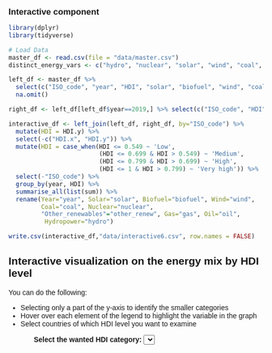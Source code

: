 # Interactive component

```r
library(dplyr)
library(tidyverse)
```

```r
# Load Data
master_df <- read.csv(file = "data/master.csv")
distinct_energy_vars <- c("hydro", "nuclear", "solar", "wind", "coal", "gas", "oil", "biofuel", "other_renew")

left_df <- master_df %>%
  select(c("ISO_code", "year", "HDI", "solar", "biofuel", "wind", "coal", "nuclear", "other_renew", "gas", "oil", "hydro")) %>%
  na.omit()

right_df <- left_df[left_df$year==2019,] %>% select(c("ISO_code", "HDI"))

interactive_df <- left_join(left_df, right_df, by="ISO_code") %>%
  mutate(HDI = HDI.y) %>%
  select(-c("HDI.x", "HDI.y")) %>%
  mutate(HDI = case_when(HDI <= 0.549 ~ 'Low',
                         (HDI <= 0.699 & HDI > 0.549) ~ 'Medium',
                         (HDI <= 0.799 & HDI > 0.699) ~ 'High',
                         (HDI <= 1 & HDI > 0.799) ~ 'Very high')) %>%
  select(-"ISO_code") %>%
  group_by(year, HDI) %>%
  summarise_all(list(sum)) %>%
  rename(Year="year", Solar="solar", Biofuel="biofuel", Wind="wind",
         Coal="coal", Nuclear="nuclear", 
         "Other_renewables"="other_renew", Gas="gas", Oil="oil",
          Hydropower="hydro")

write.csv(interactive_df,"data/interactive6.csv", row.names = FALSE)
```


## Interactive visualization on the energy mix by HDI level {.unlisted .unnumbered}

You can do the following:

- Selecting only a part of the y-axis to identify the smaller categories
- Hover over each element of the legend to highlight the variable in the graph
- Select countries of which HDI level you want to examine

<style>
  body {
    font-family: Verdana, Arial, sans-serif;
  }

  h1 {
    font-size: 1.2em;
    margin: 60px 0 5px 0;
  }

  svg {
    width: 1200px;
    margin-left: auto;
    margin-right: auto;
  }

  b {
    margin-left: 50px;
  }

  .wrapper {
    width: 800px;
    margin-left: 100px;
  }

  .HDI_category {
    width: 50px;
    text-align: center;
  }
</style>


<!-- Load d3.js -->
<script src="https://d3js.org/d3.v7.js"></script>

<!-- Create a div where the graph will take place -->



  <div id="my_dataviz"></div>
  <!-- Initialize a select button -->
  <b>Select the wanted HDI category: </b>
  <select id="HDI_category"></select>
</body>
<script>
  // set the dimensions and margins of the graph
  const margin = { top: 60, right: 230, bottom: 20, left: 50 },
    width = 800 - margin.left - margin.right,
    height = 500 - margin.top - margin.bottom;

  // append the svg object to the body of the page
  const svg = d3
    .select("#my_dataviz")
    .append("svg")
    .attr("width", width + margin.left + margin.right)
    .attr("height", height + margin.top + margin.bottom)
    .append("g")
    .attr("transform", `translate(${margin.left}, ${margin.top})`);

  // Parse the Data
  d3.csv(
    "https://raw.githubusercontent.com/AntoninVidon/energyhumandevelopment/main/data/interactive7.csv"
  ).then(function (data) {
    // List of groups (here I have one group per column)
    const allGroup = new Set(data.map((d) => d.HDI));

    // add the options to the button
    d3.select("#HDI_category")
      .selectAll("myOptions")
      .data(allGroup)
      .enter()
      .append("option")
      .text(function (d) {
        return d;
      }) // text showed in the menu
      .attr("value", function (d) {
        return d;
      }); // corresponding value returned by the button

    // store old data
    old_data = data
    data = old_data.filter(function (d) {
      return d.HDI == "High";
    });

    //////////
    // GENERAL //
    //////////

    // List of groups = header of the csv files
    //const keys = data.columns.slice(1)
    const keys = [
      "Coal",
      "Oil",
      "Gas",
      "Hydropower",
      "Nuclear",
      "Solar",
      "Biofuel",
      "Wind",
      "Other_renewables",
    ];

    // color palette
    const color = d3
      .scaleOrdinal()
      .domain(keys)
      .range([
        "#645f55",
        "black",
        "#b18781",
        "#1e7991",
        "#c0b879",
        "#eabc35",
        "#8d9e2b",
        "#7cabcb",
        "#d0d890",
      ]);

    //stack the data?
    const stackedData = d3.stack().keys(keys)(data);

    //////////
    // AXIS //
    //////////

    // Add X axis
    const x = d3
      .scaleLinear()
      .domain(
        d3.extent(data, function (d) {
          return d.Year;
        })
      )
      .range([0, width]);
    const xAxis = svg
      .append("g")
      .attr("transform", `translate(0, ${height})`)
      .call(d3.axisBottom(x).ticks(5).tickFormat(d3.format("d")));

    // Add X axis label:
    svg
      .append("text")
      .attr("text-anchor", "end")
      .attr("x", width)
      .attr("y", height + 40)
      .text("Time (year)");

    // Add Y axis label:
    svg
      .append("text")
      .attr("text-anchor", "end")
      .attr("x", 0)
      .attr("y", -20)
      .text("Energy consumption split for the selected HDI range (TWh)")
      .attr("text-anchor", "start");

    // Add Y axis
    const y = d3
      .scaleLinear()
      .domain([
        0,
        d3.max(data, function (d) {
          return (
            +d.Hydropower +
            +d.Nuclear +
            +d.Solar +
            +d.Wind +
            +d.Coal +
            +d.Gas +
            +d.Oil +
            +d.Biofuel +
            +d.Other_renewables
          );
        }) * 1.1,
      ])
      .range([height, 0]);
    const yAxis = svg
      .append("g")
      .attr("transform", `translate(0, 0)`)
      .call(d3.axisLeft(y).ticks(5));

    //////////
    // BRUSHING AND CHART //
    //////////

    // Add a clipPath: everything out of this area won't be drawn.
    const clip = svg
      .append("defs")
      .append("svg:clipPath")
      .attr("id", "clip")
      .append("svg:rect")
      .attr("width", width)
      .attr("height", height)
      .attr("x", 0)
      .attr("y", 0);

    // Add brushing
    const brush = d3
      .brushY() // Add the brush feature using the d3.brush function
      .extent([
        [0, 0],
        [width, height],
      ]) // initialise the brush area: start at 0,0 and finishes at width,height: it means I select the whole graph area
      .on("end", updateChart); // Each time the brush selection changes, trigger the 'updateChart' function

    // Create the scatter variable: where both the circles and the brush take place
    const areaChart = svg.append("g").attr("clip-path", "url(#clip)");

    // Area generator
    const area = d3.area()
      .x(function (d) {
        return x(d.data.Year);
      })
      .y0(function (d) {
        return y(d[0]);
      })
      .y1(function (d) {
        return y(d[1]);
      });

    // Show the areas
    areaChart
      .selectAll("mylayers")
      .data(stackedData)
      .join("path")
      .attr("class", function (d) {
        return "myArea " + d.key;
      })
      .style("fill", function (d) {
        return color(d.key);
      })
      .attr("d", area);

    // Add the brushing
    areaChart.append("g").attr("class", "brush").call(brush);

    let idleTimeout;
    function idled() {
      idleTimeout = null;
    }

    // A function that update the chart for given boundaries
    function updateChart(event, d) {
      extent = event.selection;

      // If no selection, back to initial coordinate. Otherwise, update X axis domain
      if (!extent) {
        if (!idleTimeout) return (idleTimeout = setTimeout(idled, 350)); // This allows to wait a little bit
        y.domain(
          d3.extent(data, function (d) {
            return d.Year;
          })
        );
      } else {
        y.domain([y.invert(extent[1]), y.invert(extent[0])]);
        areaChart.select(".brush").call(brush.move, null); // This remove the grey brush area as soon as the selection has been done
      }

      // Update axis and area position
      yAxis.transition().duration(1000).call(d3.axisLeft(y).ticks(5));
      areaChart.selectAll("path").transition().duration(1000).attr("d", area);
    }

    // A function that update the chart
    function update(selectedGroup) {
      //stack the data?

      // get new data
      data = old_data.filter(function (d) {
        return d.HDI == selectedGroup;
      });

      const stackedData = d3.stack().keys(keys)(data);

      // set new y domain according to the new data
      y.domain([
        0,
        d3.max(data, function (d) {
          return (
            +d.Hydropower +
            +d.Nuclear +
            +d.Solar +
            +d.Wind +
            +d.Coal +
            +d.Gas +
            +d.Oil +
            +d.Biofuel +
            +d.Other_renewables
          );
        }),
      ]);

      // update y axis
      yAxis.transition().duration(1000).call(d3.axisLeft(y).ticks(5));
      // update areaChart

      console.log(data);
      areaChart.selectAll("path").remove();

      // Show the areas
      areaChart
        .selectAll("mylayers")
        .data(stackedData)
        .join("path")
        .transition()
        .duration(1000)
        .attr("class", function (d) {
          return "myArea " + d.key;
        })
        .style("fill", function (d) {
          return color(d.key);
        })
        .attr("d", area);
    }

    //////////
    // HIGHLIGHT GROUP //
    //////////

    // What to do when one group is hovered
    const highlight = function (event, d) {
      // reduce opacity of all groups
      d3.selectAll(".myArea").style("opacity", 0.1);
      // expect the one that is hovered
      d3.select("." + d).style("opacity", 1);
    };

    // And when it is not hovered anymore
    const noHighlight = function (event, d) {
      d3.selectAll(".myArea").style("opacity", 1);
    };

    //////////
    // LEGEND //
    //////////

    // Add one dot in the legend for each name.
    const size = 20;

    svg
      .selectAll("myrect")
      .data(keys)
      .join("rect")
      .attr("x", width + 10)
      .attr("y", function (d, i) {
        return 10 + i * (size + 5);
      }) // 100 is where the first dot appears. 25 is the distance between dots
      .attr("width", size)
      .attr("height", size)
      .style("fill", function (d) {
        return color(d);
      })
      .on("mouseover", highlight)
      .on("mouseleave", noHighlight);

    // Add one dot in the legend for each name.


    svg
      .selectAll("mylabels")
      .data(keys)
      .join("text")
      .attr("x", width + 10 + size * 1.2)
      .attr("y", function (d, i) {
        return 10 + i * (size + 5) + size / 2;
      }) // 100 is where the first dot appears. 25 is the distance between dots
      .style("fill", function (d) {
        return color(d);
      })
      .text(function (d) {
        return d;
      })
      .attr("text-anchor", "left")
      .style("alignment-baseline", "middle")
      .on("mouseover", highlight)
      .on("mouseleave", noHighlight);

    // When the button is changed, run the updateChart function
    d3.select("#HDI_category").on("change", function (event, d) {
      // recover the option that has been chosen
      const selectedOption = d3.select(this).property("value");
      // run the updateChart function with this selected option
      update(selectedOption);
    });
  });
</script>
